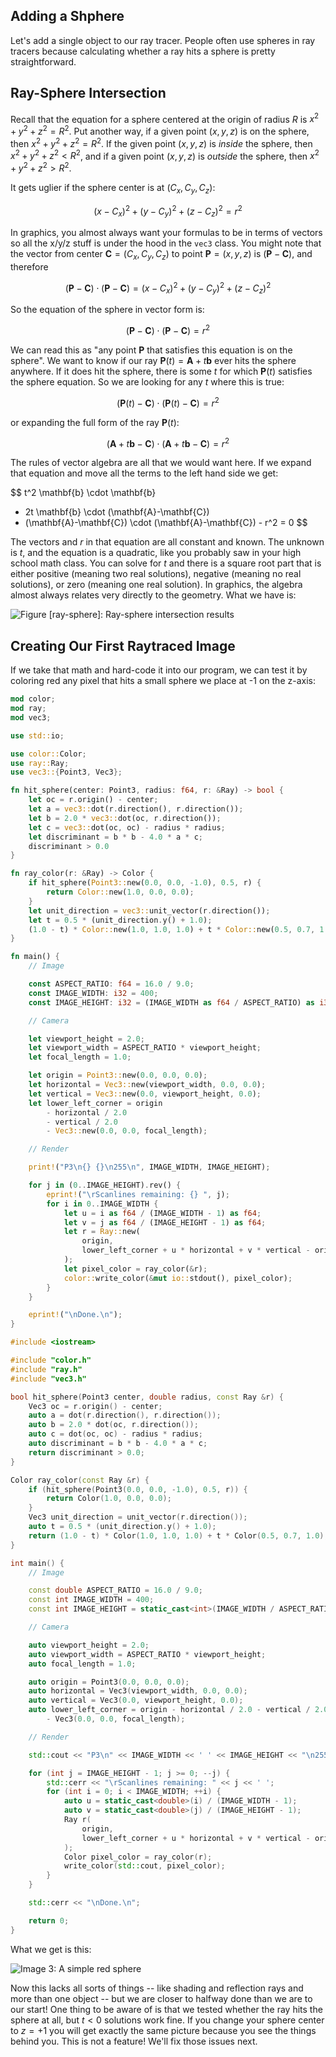 
## Adding a Shphere

Let's add a single object to our ray tracer. People often use spheres in ray tracers because calculating whether a ray hits a sphere is pretty straightforward.

## Ray-Sphere Intersection

Recall that the equation for a sphere centered at the origin of radius $R$ is $x^2 + y^2 + z^2 = R^2$. Put another way, if a given point $(x,y,z)$ is on the sphere, then $x^2 + y^2 + z^2 = R^2$. If the given point $(x,y,z)$ is _inside_ the sphere, then $x^2 + y^2 + z^2 < R^2$, and if a given point $(x,y,z)$ is _outside_ the sphere, then $x^2 + y^2 + z^2 > R^2$.

It gets uglier if the sphere center is at $(C_x, C_y, C_z)$:

$$ (x - C_x)^2 + (y - C_y)^2 + (z - C_z)^2 = r^2 $$

In graphics, you almost always want your formulas to be in terms of vectors so all the x/y/z stuff is under the hood in the `vec3` class. You might note that the vector from center $\mathbf{C} = (C_x,C_y,C_z)$ to point $\mathbf{P} = (x,y,z)$ is $(\mathbf{P} - \mathbf{C})$, and therefore

$$
(\mathbf{P} - \mathbf{C}) \cdot (\mathbf{P} - \mathbf{C})
   = (x - C_x)^2 + (y - C_y)^2 + (z - C_z)^2
$$

So the equation of the sphere in vector form is:

$$ (\mathbf{P} - \mathbf{C}) \cdot (\mathbf{P} - \mathbf{C}) = r^2 $$

We can read this as "any point $\mathbf{P}$ that satisfies this equation is on the sphere". We want to know if our ray $\mathbf{P}(t) = \mathbf{A} + t\mathbf{b}$ ever hits the sphere anywhere. If it does hit the sphere, there is some $t$ for which $\mathbf{P}(t)$ satisfies the sphere equation. So we are looking for any $t$ where this is true:

$$ (\mathbf{P}(t) - \mathbf{C}) \cdot (\mathbf{P}(t) - \mathbf{C}) = r^2 $$

or expanding the full form of the ray $\mathbf{P}(t)$:

$$
(\mathbf{A} + t \mathbf{b} - \mathbf{C})
    \cdot (\mathbf{A} + t \mathbf{b} - \mathbf{C}) = r^2
$$

The rules of vector algebra are all that we would want here. If we expand that equation and move all the terms to the left hand side we get:

$$
t^2 \mathbf{b} \cdot \mathbf{b}
   + 2t \mathbf{b} \cdot (\mathbf{A}-\mathbf{C})
   + (\mathbf{A}-\mathbf{C}) \cdot (\mathbf{A}-\mathbf{C}) - r^2 = 0
$$

The vectors and $r$ in that equation are all constant and known. The unknown is $t$, and the equation is a quadratic, like you probably saw in your high school math class. You can solve for $t$
and there is a square root part that is either positive (meaning two real solutions), negative (meaning no real solutions), or zero (meaning one real solution). In graphics, the algebra almost
always relates very directly to the geometry. What we have is:

![Figure [ray-sphere]: Ray-sphere intersection results](../images/fig-1.04-ray-sphere.jpg)

## Creating Our First Raytraced Image

If we take that math and hard-code it into our program, we can test it by coloring red any pixel that hits a small sphere we place at -1 on the z-axis:

<Tabs>
<Tab label="Rust">

```rust filename="main.rs (Rendering a red sphere)" {11-19,21-23}
mod color;
mod ray;
mod vec3;

use std::io;

use color::Color;
use ray::Ray;
use vec3::{Point3, Vec3};

fn hit_sphere(center: Point3, radius: f64, r: &Ray) -> bool {
    let oc = r.origin() - center;
    let a = vec3::dot(r.direction(), r.direction());
    let b = 2.0 * vec3::dot(oc, r.direction());
    let c = vec3::dot(oc, oc) - radius * radius;
    let discriminant = b * b - 4.0 * a * c;
    discriminant > 0.0
}

fn ray_color(r: &Ray) -> Color {
    if hit_sphere(Point3::new(0.0, 0.0, -1.0), 0.5, r) {
        return Color::new(1.0, 0.0, 0.0);
    }
    let unit_direction = vec3::unit_vector(r.direction());
    let t = 0.5 * (unit_direction.y() + 1.0);
    (1.0 - t) * Color::new(1.0, 1.0, 1.0) + t * Color::new(0.5, 0.7, 1.0)
}

fn main() {
    // Image

    const ASPECT_RATIO: f64 = 16.0 / 9.0;
    const IMAGE_WIDTH: i32 = 400;
    const IMAGE_HEIGHT: i32 = (IMAGE_WIDTH as f64 / ASPECT_RATIO) as i32;

    // Camera

    let viewport_height = 2.0;
    let viewport_width = ASPECT_RATIO * viewport_height;
    let focal_length = 1.0;

    let origin = Point3::new(0.0, 0.0, 0.0);
    let horizontal = Vec3::new(viewport_width, 0.0, 0.0);
    let vertical = Vec3::new(0.0, viewport_height, 0.0);
    let lower_left_corner = origin
        - horizontal / 2.0
        - vertical / 2.0
        - Vec3::new(0.0, 0.0, focal_length);

    // Render

    print!("P3\n{} {}\n255\n", IMAGE_WIDTH, IMAGE_HEIGHT);

    for j in (0..IMAGE_HEIGHT).rev() {
        eprint!("\rScanlines remaining: {} ", j);
        for i in 0..IMAGE_WIDTH {
            let u = i as f64 / (IMAGE_WIDTH - 1) as f64;
            let v = j as f64 / (IMAGE_HEIGHT - 1) as f64;
            let r = Ray::new(
                origin,
                lower_left_corner + u * horizontal + v * vertical - origin,
            );
            let pixel_color = ray_color(&r);
            color::write_color(&mut io::stdout(), pixel_color);
        }
    }

    eprint!("\nDone.\n");
}
```

</Tab>
<Tab label="C++">

```cpp filename="main.cpp (Rendering a red sphere)" {7-15,17-19}
#include <iostream>

#include "color.h"
#include "ray.h"
#include "vec3.h"

bool hit_sphere(Point3 center, double radius, const Ray &r) {
    Vec3 oc = r.origin() - center;
    auto a = dot(r.direction(), r.direction());
    auto b = 2.0 * dot(oc, r.direction());
    auto c = dot(oc, oc) - radius * radius;
    auto discriminant = b * b - 4.0 * a * c;
    return discriminant > 0.0;
}

Color ray_color(const Ray &r) {
    if (hit_sphere(Point3(0.0, 0.0, -1.0), 0.5, r)) {
        return Color(1.0, 0.0, 0.0);
    }
    Vec3 unit_direction = unit_vector(r.direction());
    auto t = 0.5 * (unit_direction.y() + 1.0);
    return (1.0 - t) * Color(1.0, 1.0, 1.0) + t * Color(0.5, 0.7, 1.0);
}

int main() {
    // Image

    const double ASPECT_RATIO = 16.0 / 9.0;
    const int IMAGE_WIDTH = 400;
    const int IMAGE_HEIGHT = static_cast<int>(IMAGE_WIDTH / ASPECT_RATIO);

    // Camera

    auto viewport_height = 2.0;
    auto viewport_width = ASPECT_RATIO * viewport_height;
    auto focal_length = 1.0;

    auto origin = Point3(0.0, 0.0, 0.0);
    auto horizontal = Vec3(viewport_width, 0.0, 0.0);
    auto vertical = Vec3(0.0, viewport_height, 0.0);
    auto lower_left_corner = origin - horizontal / 2.0 - vertical / 2.0
        - Vec3(0.0, 0.0, focal_length);

    // Render

    std::cout << "P3\n" << IMAGE_WIDTH << ' ' << IMAGE_HEIGHT << "\n255\n";

    for (int j = IMAGE_HEIGHT - 1; j >= 0; --j) {
        std::cerr << "\rScanlines remaining: " << j << ' ';
        for (int i = 0; i < IMAGE_WIDTH; ++i) {
            auto u = static_cast<double>(i) / (IMAGE_WIDTH - 1);
            auto v = static_cast<double>(j) / (IMAGE_HEIGHT - 1);
            Ray r(
                origin,
                lower_left_corner + u * horizontal + v * vertical - origin
            );
            Color pixel_color = ray_color(r);
            write_color(std::cout, pixel_color);
        }
    }

    std::cerr << "\nDone.\n";

    return 0;
}
```

</Tab>
</Tabs>

What we get is this:

![Image 3: A simple red sphere](../images/img-1.03-red-sphere.png)

Now this lacks all sorts of things -- like shading and reflection rays and more than one object -- but we are closer to halfway done than we are to our start! One thing to be aware of is that we
tested whether the ray hits the sphere at all, but $t < 0$ solutions work fine. If you change your sphere center to $z = +1$ you will get exactly the same picture because you see the things behind
you. This is not a feature! We'll fix those issues next.
